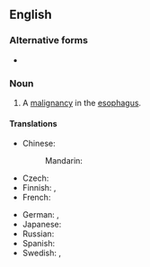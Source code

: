 ==English==
{{wikipedia}}

===Alternative forms===
* {{l|en|oesophageal cancer}} {{qualifier|UK}}

===Noun===
{{en-noun}}

# {{lb|en|pathology|US}} A [[cancer|malignancy]] in the [[esophagus]].

====Translations====
{{trans-top|cancer}}
* Chinese:
*: Mandarin: {{t+|cmn|食道癌|tr=shídào'ái|sc=Hani}}
* Czech: {{t|cs|rakovina jícnu|f}}
* Finnish: {{t|fi|[[ruokatorvi|ruokatorven]] [[syöpä]]}}, {{t|fi|ruokatorvisyöpä}}
* French: {{t|fr|cancer de l'œsophage|m}}
{{trans-mid}}
* German: {{t|de|Speiseröhrenkrebs|m}}, {{t|de|Ösophaguskrebs|m}}
* Japanese: {{t|ja|食道癌|tr=しょくどうがん, shokudōgan|sc=Jpan}}
* Russian: {{t|ru|рак пищево́да|m}}
* Spanish: {{t|es|cáncer de esófago}}
* Swedish: {{t+|sv|matstrupscancer|c}}, {{t+|sv|esofaguscancer|c}}
{{trans-bottom}}